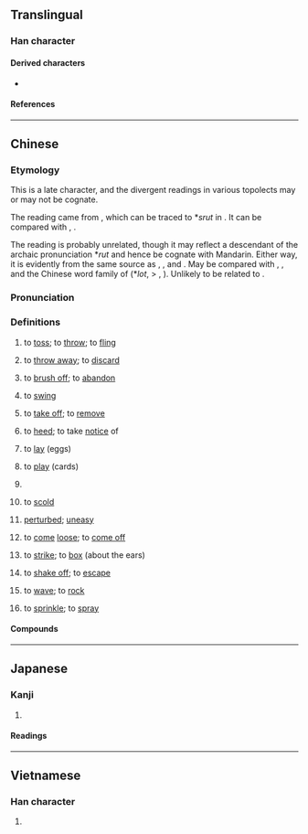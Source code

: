 {{character info}}
{{also|用}}
==Translingual==

===Han character===
{{Han char|rn=101|rad=用|as=00|sn=5|four=77212|canj=BQU|ids=⿻月乚(GHTK),⿻⿵冂𠄠乚(J)}}

====Derived characters====
* {{l|mul|𫝺}}

====References====
{{Han ref|kx=0755.251|dkj=21704|dj=1166.020|hdz=10099.020|uh=7529}}

----

==Chinese==
{{zh-forms|alt=𫝺-Hokkien,溴-Hokkien}}

===Etymology===
This is a late character, and the divergent readings in various topolects may or may not be cognate.

The {{cog|cmn|-}} reading came from {{zh-l|摔|to fling, to throw, to fall down}}, which can be traced to *''srut'' in {{cog|och|-}}. It can be compared with {{cog|bo|རུད||slip, that which has slipped down, falling mass, landslides}}, {{m|bo|རུད་རུད་པོ||loosened, disintegrated, rough}}.

The {{cog|yue|-}} reading is probably unrelated, though it may reflect a descendant of the archaic pronunciation *''rut'' and hence be cognate with Mandarin. Either way, it is evidently from the same source as {{cog|nan|甪|tr=lut||to come off, to slip loose}}, {{cog|za|lot||to come loose and drop off (due to loose tying)}}, and {{cog|vi|lột||to peel, to strip off}}. May be compared with {{cog|bo|ལོད་པོ||relaxed, careless}}, {{m|bo|ལྷོད་པོ||relaxed, loose, lax}}, and the Chinese word family of {{zh-l|*兌}} (*''lot'', > {{zh-l|*脫|to come off}}, {{zh-l|*蛻|exuviae}}). Unlikely to be related to {{zh-l|落|to fall, to drop off}}.

===Pronunciation===
{{zh-pron
|m=shuǎi
|m-s=suai3
|dg=фэ2
|c=lat1
|c-t=lat2
|j=suai2
|md=
|mn=hiù/xm:sut
|mn_note=hiù - vernacular; sut - literary
|mn-t=suai1
|w=2hue
|x=xyai3
|ma=
|cat=v,m:a
}}

===Definitions===
{{zh-hanzi}}

# {{lb|zh|Mandarin|Hokkien|Wu}} to [[toss]]; to [[throw]]; to [[fling]]
#: {{zh-x|把 石子 甩 出去|'''throw''' the stone away}}
# {{lb|zh|Mandarin}} to [[throw away]]; to [[discard]]
# {{lb|zh|Mandarin}} to [[brush off]]; to [[abandon]]
#: {{zh-x|他 被 女友 甩 了。|He was '''dumped''' by his girlfriend.}}
# {{lb|zh|Mandarin}} to [[swing]]
#: {{zh-x|甩 尾巴{ba}|to '''wag''' one's tail}}
# {{lb|zh|dialectal Mandarin}} to [[take off]]; to [[remove]]
# {{lb|zh|dialectal Mandarin}} to [[heed]]; to take [[notice]] of
# {{lb|zh|dialectal Mandarin|of insects|fish|etc.}} to [[lay]] (eggs)
# {{lb|zh|Beijing}} to [[play]] (cards)
# {{lb|zh|Beijing}} {{zh-short|甩賣|to sell at cheap prices}}
# {{lb|zh|Beijing}} to [[scold]]
# {{lb|zh|Sichuan}} [[perturbed]]; [[uneasy]]
# {{lb|zh|Cantonese}} to [[come]] [[loose]]; to [[come off]]
#: {{zh-x|佢 條 鞋帶{daai3-2} 甩 咗。|His shoelace came untied.|C}}
# {{lb|zh|Wu}} to [[strike]]; to [[box]] (about the ears)
# {{lb|zh|Wu}} to [[shake off]]; to [[escape]]
# {{lb|zh|Wu}} to [[wave]]; to [[rock]]
# {{lb|zh|Hokkien}} to [[sprinkle]]; to [[spray]]

====Compounds====
{{zh-der|甩褲|甩骹|甩雞|甩身|甩拖|甩難|甩色|甩青|甩底|甩轆|走甩|賣甩|甩髮|撇甩|冬甩|甩牙|甩皮|甩鬚|甩大牙|麻甩|麻甩佬|甩肺|甩嘴|甩漏|甩賣|甩尾|甩站|甩脂|甩洑|甩簧|甩線|甩子|甩頭|甩開|撥甩|甩脫|甩手|甩掉|甩車|甩劑子|甩大鞋|甩臉子|甩甩離|甩包袱|走唔甩|蠅甩子|糖不甩|甩水大|甩叮甩咚|甩繩馬騮|甩皮甩骨|甩手掌櫃|甩重磅炸彈|講大話，甩大牙|甩鍋}}

{{zh-cat|Elementary}}

----

==Japanese==

===Kanji===
{{ja-kanji|grade=|rs=用00}}

# {{rfdef|ja|sort=用00}}

====Readings====
{{ja-readings
|on=しゅつ
}}

----

==Vietnamese==

===Han character===
{{vi-readings|rs=用00|reading=[[soải]], [[suý]]}}

# {{rfdef|vi|sort=用00}}

{{cln|vi|Han tu}}